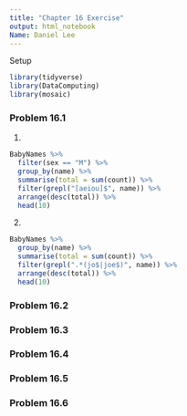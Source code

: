 ```yaml
---
title: "Chapter 16 Exercise"
output: html_notebook
Name: Daniel Lee
---
```


Setup
```r
library(tidyverse)
library(DataComputing)
library(mosaic)
```


### Problem 16.1
1) 
```r
BabyNames %>%
  filter(sex == "M") %>%
  group_by(name) %>%
  summarise(total = sum(count)) %>%
  filter(grepl("[aeiou]$", name)) %>%
  arrange(desc(total)) %>%
  head(10)
```

2)
```r
BabyNames %>%
  group_by(name) %>%
  summarise(total = sum(count)) %>%
  filter(grepl(".*(jo$|joe$)", name)) %>%
  arrange(desc(total)) %>%
  head(10)
```

### Problem 16.2


### Problem 16.3


### Problem 16.4


### Problem 16.5


### Problem 16.6